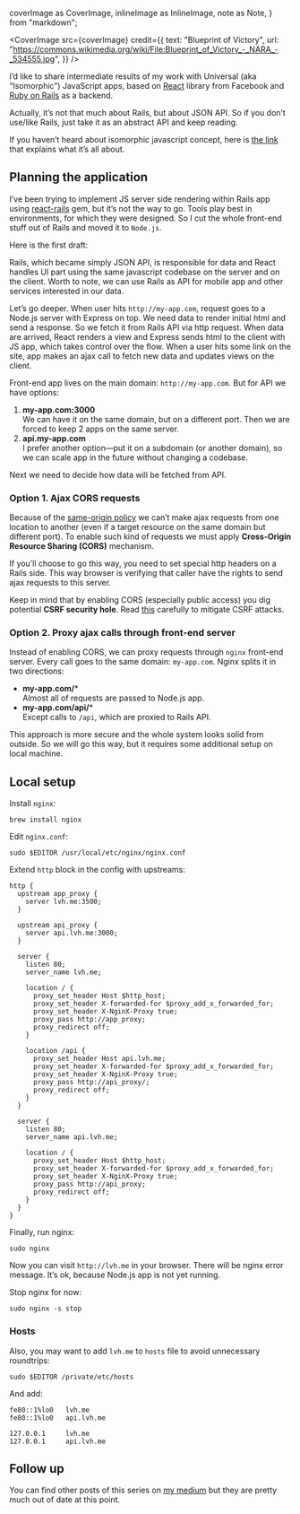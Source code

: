 <!-- Isomorphic React with Rails -->

  coverImage as CoverImage,
  inlineImage as InlineImage,
  note as Note,
} from "markdown";


<CoverImage
  src={coverImage}
  credit={{
    text: "Blueprint of Victory",
    url:
      "https://commons.wikimedia.org/wiki/File:Blueprint_of_Victory_-_NARA_-_534555.jpg",
  }}
/>

I’d like to share intermediate results of my work with Universal (aka “Isomorphic”) JavaScript apps, based on [React](http://facebook.github.io/react/) library from Facebook and [Ruby on Rails](http://rubyonrails.org) as a backend.

<Note>
  Actually, it’s not that much about Rails, but about JSON API. So if you don’t use/like Rails, just take it as an abstract API and keep reading.
</Note>

If you haven’t heard about isomorphic javascript concept, here is [the link](http://nerds.airbnb.com/isomorphic-javascript-future-web-apps) that explains what it’s all about.

## Planning the application
I’ve been trying to implement JS server side rendering within Rails app using [react-rails](https://github.com/reactjs/react-rails) gem, but it’s not the way to go. Tools play best in environments, for which they were designed. So I cut the whole front-end stuff out of Rails and moved it to `Node.js`.

Here is the first draft:

<InlineImage src={draftImage} caption="First draft" />

Rails, which became simply JSON API, is responsible for data and React handles UI part using the same javascript codebase on the server and on the client. Worth to note, we can use Rails as API for mobile app and other services interested in our data.

Let’s go deeper. When user hits `http://my-app.com`, request goes to a Node.js server with Express on top. We need data to render initial html and send a response. So we fetch it from Rails API via http request. When data are arrived, React renders a view and Express sends html to the client with JS app, which takes control over the flow. When a user hits some link on the site, app makes an ajax call to fetch new data and updates views on the client.

Front-end app lives on the main domain: `http://my-app.com`. But for API we have options:

1. **my-app.com:3000**
    <br />
    We can have it on the same domain, but on a different port. Then we are
    forced to keep 2 apps on the same server.
1. **api.my-app.com**
    <br />
    I prefer another option—put it on a subdomain (or another domain), so we
    can scale app in the future without changing a codebase.

Next we need to decide how data will be fetched from API.

### Option 1. Ajax CORS requests

<InlineImage src={corsImage} caption="CORS" />

Because of the [same-origin policy](https://developer.mozilla.org/en-US/docs/Web/Security/Same-origin_policy) we can’t make ajax requests from one location to another (even if a target resource on the same domain but different port). To enable such kind of requests we must apply **Cross-Origin Resource Sharing (CORS)** mechanism.

If you’ll choose to go this way, you need to set special http headers on a Rails side. This way browser is verifying that caller have the rights to send ajax requests to this server.

Keep in mind that by enabling CORS (especially public access) you dig potential **CSRF security hole**. Read [this](https://github.com/pillarjs/understanding-csrf) carefully to mitigate CSRF attacks.

### Option 2. Proxy ajax calls through front-end server

<InlineImage src={proxyImage} caption="Proxy" />

Instead of enabling CORS, we can proxy requests through `nginx` front-end server. Every call goes to the same domain: `my-app.com`. Nginx splits it in two directions:

- **my-app.com/***
  <br />
  Almost all of requests are passed to Node.js app.
- **my-app.com/api/***
  <br />
  Except calls to `/api`, which are proxied to Rails API.

This approach is more secure and the whole system looks solid from outside. So we will go this way, but it requires some additional setup on local machine.

## Local setup
Install `nginx`:

```shell
brew install nginx
```

Edit `nginx.conf`:

```shell
sudo $EDITOR /usr/local/etc/nginx/nginx.conf
```

Extend `http` block in the config with upstreams:

```nginx
http {
  upstream app_proxy {
    server lvh.me:3500;
  }

  upstream api_proxy {
    server api.lvh.me:3000;
  }

  server {
    listen 80;
    server_name lvh.me;

    location / {
      proxy_set_header Host $http_host;
      proxy_set_header X-forwarded-for $proxy_add_x_forwarded_for;
      proxy_set_header X-NginX-Proxy true;
      proxy_pass http://app_proxy;
      proxy_redirect off;
    }

    location /api {
      proxy_set_header Host api.lvh.me;
      proxy_set_header X-forwarded-for $proxy_add_x_forwarded_for;
      proxy_set_header X-NginX-Proxy true;
      proxy_pass http://api_proxy/;
      proxy_redirect off;
    }
  }

  server {
    listen 80;
    server_name api.lvh.me;

    location / {
      proxy_set_header Host $http_host;
      proxy_set_header X-forwarded-for $proxy_add_x_forwarded_for;
      proxy_set_header X-NginX-Proxy true;
      proxy_pass http://api_proxy;
      proxy_redirect off;
    }
  }
}
```

Finally, run nginx:

```shell
sudo nginx
```

Now you can visit `http://lvh.me` in your browser. There will be nginx error message. It’s ok, because Node.js app is not yet running.

Stop nginx for now:

```shell
sudo nginx -s stop
```

### Hosts
Also, you may want to add `lvh.me` to `hosts` file to avoid unnecessary roundtrips:

```shell
sudo $EDITOR /private/etc/hosts
```

And add:

```
fe80::1%lo0   lvh.me
fe80::1%lo0   api.lvh.me

127.0.0.1     lvh.me
127.0.0.1     api.lvh.me
```

## Follow up
You can find other posts of this series on [my medium](https://medium.com/@alexfedoseev) but they are pretty much out of date at this point.
